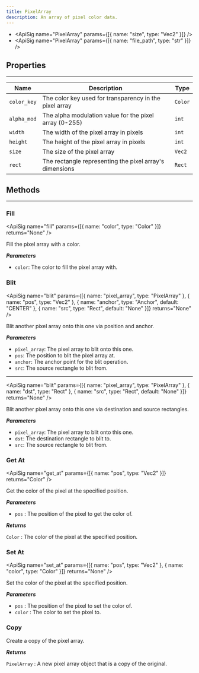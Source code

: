 ```yaml
---
title: PixelArray
description: An array of pixel color data.
---
```

- <ApiSig name="PixelArray" params={[{ name: "size", type: "Vec2" }]} />
- <ApiSig name="PixelArray" params={[{ name: "file_path", type: "str" }]} />

## Properties
<hr style={{marginBottom: 0}} />

| Name | Description | Type |
| --- | --- | --- |
| `color_key` | The color key used for transparency in the pixel array | `Color` |
| `alpha_mod` | The alpha modulation value for the pixel array (0-255) | `int` |
| `width` | The width of the pixel array in pixels | `int` |
| `height` | The height of the pixel array in pixels | `int` |
| `size` | The size of the pixel array | `Vec2` |
| `rect` | The rectangle representing the pixel array's dimensions | `Rect` |

## Methods
---

### Fill
<div className="api-card">

<ApiSig name="fill" params={[{ name: "color", type: "Color" }]} returns="None" />

Fill the pixel array with a color.

_**Parameters**_

- `color`: The color to fill the pixel array with.

</div>

### Blit
<div className="api-card">

<ApiSig name="blit" params={[{ name: "pixel_array", type: "PixelArray" }, { name: "pos", type: "Vec2" }, { name: "anchor", type: "Anchor", default: "CENTER" }, { name: "src", type: "Rect", default: "None" }]} returns="None" />

Blit another pixel array onto this one via position and anchor.

_**Parameters**_

- `pixel_array`: The pixel array to blit onto this one.
- `pos`: The position to blit the pixel array at.
- `anchor`: The anchor point for the blit operation.
- `src`: The source rectangle to blit from.

---

<ApiSig name="blit" params={[{ name: "pixel_array", type: "PixelArray" }, { name: "dst", type: "Rect" }, { name: "src", type: "Rect", default: "None" }]} returns="None" />

Blit another pixel array onto this one via destination and source rectangles.

_**Parameters**_

- `pixel_array`: The pixel array to blit onto this one.
- `dst`: The destination rectangle to blit to.
- `src`: The source rectangle to blit from.

</div>

### Get At
<div className="api-card">

<ApiSig name="get_at" params={[{ name: "pos", type: "Vec2" }]} returns="Color" />

Get the color of the pixel at the specified position.

_**Parameters**_

- `pos` : The position of the pixel to get the color of.

_**Returns**_

`Color` : The color of the pixel at the specified position.

</div>

### Set At
<div className="api-card">

<ApiSig name="set_at" params={[{ name: "pos", type: "Vec2" }, { name: "color", type: "Color" }]} returns="None" />

Set the color of the pixel at the specified position.

_**Parameters**_

- `pos` : The position of the pixel to set the color of.
- `color` : The color to set the pixel to.

</div>

### Copy
<div className="api-card">

<ApiSig name="copy" returns="PixelArray" />

Create a copy of the pixel array.

_**Returns**_

`PixelArray` : A new pixel array object that is a copy of the original.

</div>